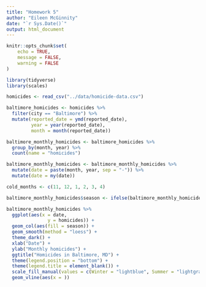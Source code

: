 ```yaml
---
title: "Homework 5"
author: "Eileen McGinnity"
date: "`r Sys.Date()`"
output: html_document
---
```


```r
knitr::opts_chunk$set(
	echo = TRUE,
	message = FALSE,
	warning = FALSE
)
```

```r
library(tidyverse)
library(scales)
```


```r
homicides <- read_csv("../data/homicide-data.csv")
```

```r
baltimore_homicides <- homicides %>% 
  filter(city == "Baltimore") %>% 
  mutate(reported_date = ymd(reported_date),
         year = year(reported_date),
         month = month(reported_date))

baltimore_monthly_homicides <- baltimore_homicides %>% 
  group_by(month, year) %>% 
  count(name = "homicides")

baltimore_monthly_homicides <- baltimore_monthly_homicides %>% 
  mutate(date = paste(month, year, sep = "-")) %>% 
  mutate(date = my(date))

cold_months <- c(11, 12, 1, 2, 3, 4)

baltimore_monthly_homicides$season <- ifelse(baltimore_monthly_homicides$month %in% cold_months, "Winter", "Summer")

```

```r
baltimore_monthly_homicides %>%
  ggplot(aes(x = date,
               y = homicides)) + 
  geom_col(aes(fill = season)) +
  geom_smooth(method = "loess") +
  theme_dark() +
  xlab("Date") +
  ylab("Monthly homicides") +
  ggtitle("Homicides in Baltimore, MD") +
  theme(legend.position = "bottom") +
  theme(legend.title = element_blank()) +
  scale_fill_manual(values = c(Winter = "lightblue", Summer = "lightgray")) +
  geom_vline(aes(x = ))
```


